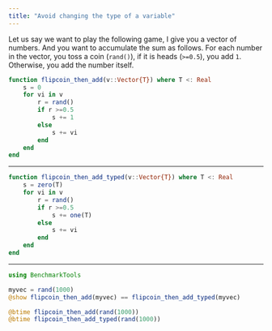 ```yaml
---
title: "Avoid changing the type of a variable"
---
```


Let us say we want to play the following game, I give you a vector of numbers. And you want to accumulate the sum as follows. For each number in the vector, you toss a coin (`rand()`), if it is heads (`>=0.5`), you add `1`. Otherwise, you add the number itself.

```julia
function flipcoin_then_add(v::Vector{T}) where T <: Real
    s = 0
    for vi in v
        r = rand()
        if r >=0.5
            s += 1
        else
            s += vi
        end
    end
end
```


---


```julia

function flipcoin_then_add_typed(v::Vector{T}) where T <: Real
    s = zero(T)
    for vi in v
        r = rand()
        if r >=0.5
            s += one(T)
        else
            s += vi
        end
    end
end
```

---

```julia
using BenchmarkTools

myvec = rand(1000)
@show flipcoin_then_add(myvec) == flipcoin_then_add_typed(myvec)
```

```julia
@btime flipcoin_then_add(rand(1000))
@btime flipcoin_then_add_typed(rand(1000))
```


